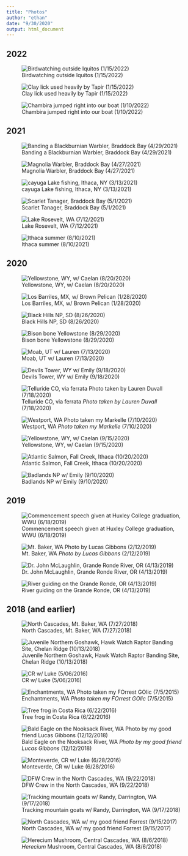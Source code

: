 ```yaml
---
title: "Photos"
author: "ethan"
date: "9/30/2020"
output: html_document
---
```

## **2022**

![Birdwatching outside Iquitos
(1/15/2022)](C:\Users\ethan\OneDrive\Documents\Github\Repos\website\images\iquitos_flood.jpg)

![Clay lick used heavily by Tapir
(1/15/2022)](C:\Users\ethan\OneDrive\Documents\Github\Repos\website\images\tapir_lick.jpg)

![Chambira jumped right into our boat (1/10/2022)](C:\Users\ethan\OneDrive\Documents\Github\Repos\website\images\chambira.jpg)

## **2021**

![Banding a Blackburnian Warbler, Braddock Bay (4/29/2021)](C:\Users\ethan\OneDrive\Documents\Github\Repos\website\images\warb.jpg)

![Magnolia Warbler, Braddock Bay (4/27/2021)](C:\Users\ethan\OneDrive\Documents\Github\Repos\website\images\magnolia2.jpg) 

![cayuga Lake fishing, Ithaca, NY (3/13/2021)](C:\Users\ethan\OneDrive\Documents\Github\Repos\website\images\cayuga.jpg) 

![Scarlet Tanager, Braddock Bay (5/1/2021)](C:\Users\ethan\OneDrive\Documents\Github\Repos\website\images\scarlet.jpg) 

![Lake Rosevelt, WA (7/12/2021)](C:\Users\ethan\OneDrive\Documents\Github\Repos\website\images\house-boat.jpg)

![Ithaca summer (8/10/2021)](C:\Users\ethan\OneDrive\Documents\Github\Repos\website\images\ithaca-caelan.jpg)

## **2020**
  
![Yellowstone, WY, w/ Caelan (8/20/2020)](C:\Users\ethan\OneDrive\Documents\Github\Repos\website\images\caelan_ethan_night.jpg)

![Los Barriles, MX, w/ Brown Pelican (1/28/2020)](C:\Users\ethan\OneDrive\Documents\Github\Repos\website\images\ethan_pelican.PNG)

![Black Hills NP, SD (8/26/2020)](C:\Users\ethan\OneDrive\Documents\Github\Repos\website\images\black_hills.jpg)

![Bison bone Yellowstone (8/29/2020)](C:\Users\ethan\OneDrive\Documents\Github\Repos\website\images\ethan_bone.jpg)

![Moab, UT w/ Lauren (7/13/2020)](C:\Users\ethan\OneDrive\Documents\Github\Repos\website\images\lauren_utah.jpg)

![Devils Tower, WY w/ Emily (9/18/2020)](C:\Users\ethan\OneDrive\Documents\Github\Repos\website\images\em2.jpg)

![Telluride CO, via ferrata *Photo taken by Lauren Duvall* (7/18/2020)](C:\Users\ethan\OneDrive\Documents\Github\Repos\website\images\ethan_via.jpg)

![Westport, WA *Photo taken my Markelle* (7/10/2020)](C:\Users\ethan\OneDrive\Documents\Github\Repos\website\images\westport_sky.jpg)

![Yellowstone, WY, w/ Caelan (9/15/2020)](C:\Users\ethan\OneDrive\Documents\Github\Repos\website\images\caelan_yellowstone.jpg)

![Atlantic Salmon, Fall Creek, Ithaca  (10/20/2020)](C:\Users\ethan\OneDrive\Documents\Github\Repos\website\images\salmon.jpg) 

![Badlands NP w/ Emily (9/10/2020)](C:\Users\ethan\OneDrive\Documents\Github\Repos\website\images\emily_badlands.jpg)

## **2019**
  
![Commencement speech given at Huxley College graduation, WWU (6/18/2019)](C:\Users\ethan\OneDrive\Documents\Github\Repos\website\images\speech.jpg)
  
![Mt. Baker, WA *Photo by Lucas Gibbons* (2/12/2019)](C:\Users\ethan\OneDrive\Documents\Github\Repos\website\images\baker.jpg)

![Dr. John McLaughlin, Grande Ronde River, OR (4/13/2019)](C:\Users\ethan\OneDrive\Documents\Github\Repos\website\images\john.jpg)

![River guiding on the Grande Ronde, OR (4/13/2019)](C:\Users\ethan\OneDrive\Documents\Github\Repos\website\images\grande_ronde.jpg)

## **2018 (and earlier)**

![North Cascades, Mt. Baker, WA (7/27/2018)](C:\Users\ethan\OneDrive\Documents\Github\Repos\website\images\north_cascades.jpg)

![Juvenile Northern Goshawk, Hawk Watch Raptor Banding Site, Chelan Ridge (10/13/2018)](C:\Users\ethan\OneDrive\Documents\Github\Repos\website\images\goshawk.jpg)

![CR w/ Luke (5/06/2016)](C:\Users\ethan\OneDrive\Documents\Github\Repos\website\images\\luke_kayak.jpg)

![Enchantments, WA *Photo taken my FOrrest GOlic* (7/5/2015)](C:\Users\ethan\OneDrive\Documents\Github\Repos\website\images\ethan_goat.jpg)

![Tree frog in Costa Rica (6/22/2016)](C:\Users\ethan\OneDrive\Documents\Github\Repos\website\images\treefrog.jpg)

![Bald Eagle on the Nooksack River, WA *Photo by my good friend Lucas Gibbons* (12/12/2018)](C:\Users\ethan\OneDrive\Documents\Github\Repos\website\images\lucas_eagle.jpg)

![Monteverde, CR w/ Luke (6/28/2016)](C:\Users\ethan\OneDrive\Documents\Github\Repos\website\images\lukewater.jpg)

![DFW Crew in the North Cascades, WA (9/22/2018)](C:\Users\ethan\OneDrive\Documents\Github\Repos\website\images\campingout.jpg)

![Tracking mountain goats w/ Randy, Darrington, WA (9/17/2018)](C:\Users\ethan\OneDrive\Documents\Github\Repos\website\images\ethan_and_randy.jpg)

![North Cascades, WA w/ my good friend Forrest (9/15/2017)](C:\Users\ethan\OneDrive\Documents\Github\Repos\website\images\fmountains.jpg)

![*Herecium* Mushroom, Central Cascades, WA (8/6/2018)](C:\Users\ethan\OneDrive\Documents\Github\Repos\website\images\mushroom.jpg)
